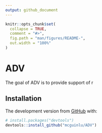 ```yaml
---
output: github_document
---
```


<!-- README.md is generated from README.Rmd. Please edit that file -->

```r
knitr::opts_chunk$set(
  collapse = TRUE,
  comment = "#>",
  fig.path = "man/figures/README-",
  out.width = "100%"
)
```

# ADV

<!-- badges: start -->
<!-- badges: end -->

The goal of ADV is to provide support of r

## Installation

The development version from [GitHub](https://github.com/) with:

``` r
# install.packages("devtools")
devtools::install_github("mcguinlu/ADV")
```

